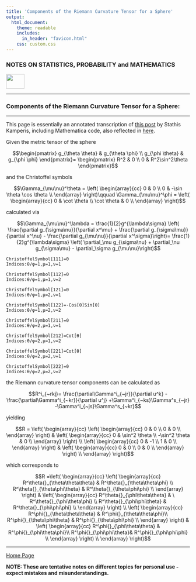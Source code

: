```yaml
---
title: 'Components of the Riemann Curvature Tensor for a Sphere'
output: 
  html_document:
    theme: readable
    includes:
      in_header: "favicon.html" 
    css: custom.css
---
```


### **NOTES ON STATISTICS, PROBABILITY and MATHEMATICS**

<a href="http://rinterested.github.io/statistics/index.html">
<img HEIGHT="40" WIDTH="50" src="logo.PNG"></a>

---

### Components of the Riemann Curvature Tensor for a Sphere:

---

This page is essentially an annotated transcription of [this post](https://ekamperi.github.io/mathematics/2019/10/29/riemann-curvature-tensor.html) by Stathis Kamperis, including Mathematica code, also reflected in [here](https://www.wolframcloud.com/obj/antoniparellada/Published/Riemann curvature tensor sphere.nb).

Given the metric tensor of the sphere

$$\begin{pmatrix}
g_{\theta \theta} & g_{\theta \phi} \\
g_{\phi \theta} & g_{\phi \phi}
\end{pmatrix}=
\begin{pmatrix}
R^2 & 0 \\
0 & R^2\sin^2\theta
\end{pmatrix}$$


and the Christoffel symbols

$$\Gamma_{\mu\nu}^\theta = 
\left(
\begin{array}{cc}
 0 & 0 \\
 0 & -\sin \theta \cos \theta  \\
\end{array}
\right)\qquad
\Gamma_{\mu\nu}^\phi = 
\left(
\begin{array}{cc}
 0 & \cot \theta  \\
 \cot \theta  & 0 \\
\end{array}
\right)$$

calculated via

$$\Gamma_{\mu\nu}^\lambda = \frac{1}{2}g^{\lambda\sigma} \left(
\frac{\partial g_{\sigma\nu}}{\partial x^\mu} + 
\frac{\partial g_{\sigma\mu}}{\partial x^\nu} -
\frac{\partial g_{\mu\nu}}{\partial x^\sigma}\right)=
\frac{1}{2}g^{\lambda\sigma} \left( \partial_\mu g_{\sigma\nu} + \partial_\nu g_{\sigma\mu} - \partial_\sigma g_{\mu\nu}\right)$$

```
ChristoffelSymbol[111]=0
Indices:θ/φ=1,μ=1,ν=1

ChristoffelSymbol[112]=0
Indices:θ/φ=1,μ=1,ν=2

ChristoffelSymbol[121]=0
Indices:θ/φ=1,μ=2,ν=1

ChristoffelSymbol[122]=-Cos[θ]Sin[θ]
Indices:θ/φ=1,μ=2,ν=2

ChristoffelSymbol[211]=0
Indices:θ/φ=2,μ=1,ν=1

ChristoffelSymbol[212]=Cot[θ]
Indices:θ/φ=2,μ=1,ν=2

ChristoffelSymbol[221]=Cot[θ]
Indices:θ/φ=2,μ=2,ν=1

ChristoffelSymbol[222]=0
Indices:θ/φ=2,μ=2,ν=2
```

the Riemann curvature tensor components can be calculated as

$$R^i_{~rkj}=
\frac{\partial\Gamma^i_{~jr}}{\partial u^k} 
-\frac{\partial\Gamma^i_{~kr}}{\partial u^j}
+\Gamma^i_{~ks}\Gamma^s_{~jr}
-\Gamma^i_{~js}\Gamma^s_{~kr}$$

yielding

$$R = \left(
\begin{array}{cc}
 \left(
\begin{array}{cc}
 0 & 0 \\
 0 & 0 \\
\end{array}
\right) & \left(
\begin{array}{cc}
 0 & \sin^2 \theta  \\
 -\sin^2 \theta & 0 \\
\end{array}
\right) \\
 \left(
\begin{array}{cc}
 0 & -1 \\
 1 & 0 \\
\end{array}
\right) & \left(
\begin{array}{cc}
 0 & 0 \\
 0 & 0 \\
\end{array}
\right) \\
\end{array}
\right)$$

which corresponds to

$$R =\left(
\begin{array}{cc}
 \left(
\begin{array}{cc}
R^\theta{}_{\theta\theta\theta}  & R^\theta{}_{\theta\theta\phi} \\
R^\theta{}_{\theta\phi\theta} & R^\theta{}_{\theta\phi\phi} \\
\end{array}
\right) & \left(
\begin{array}{cc}
R^\theta{}_{\phi\theta\theta} & \  R^\theta{}_{\phi\theta\phi} \\
R^\theta{}_{\phi\phi\theta} & R^\theta{}_{\phi\phi\phi} \\
\end{array}
\right) \\
 \left(
\begin{array}{cc}
 R^\phi{}_{\theta\theta\theta} & R^\phi{}_{\theta\theta\phi}\\
 R^\phi{}_{\theta\phi\theta}  & R^\phi{}_{\theta\phi\phi} \\
\end{array}
\right) & \left(
\begin{array}{cc}
 R^\phi{}_{\phi\theta\theta} & R^\phi{}_{\phi\theta\phi}\\
 R^\phi{}_{\phi\phi\theta}&  R^\phi{}_{\phi\phi\phi} \\
\end{array}
\right) \\
\end{array}
\right)$$



---
<a href="http://rinterested.github.io/statistics/index.html">Home Page</a>

**NOTE: These are tentative notes on different topics for personal use - expect mistakes and misunderstandings.**
